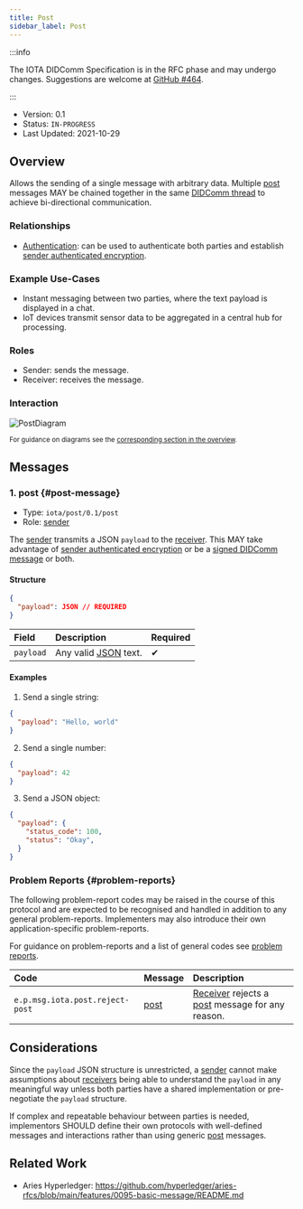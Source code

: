 ```yaml
---
title: Post
sidebar_label: Post
---
```


:::info

The IOTA DIDComm Specification is in the RFC phase and may undergo changes. Suggestions are welcome at [GitHub #464](https://github.com/iotaledger/identity.rs/discussions/464).

:::

- Version: 0.1
- Status: `IN-PROGRESS`
- Last Updated: 2021-10-29

## Overview

Allows the sending of a single message with arbitrary data. Multiple [post](#post-message) messages MAY be chained together in the same [DIDComm thread](https://identity.foundation/didcomm-messaging/spec/#threads) to achieve bi-directional communication.

### Relationships

- [Authentication](./authentication.mdx): can be used to authenticate both parties and establish [sender authenticated encryption](https://identity.foundation/didcomm-messaging/spec/#sender-authenticated-encryption).

### Example Use-Cases
- Instant messaging between two parties, where the text payload is displayed in a chat.
- IoT devices transmit sensor data to be aggregated in a central hub for processing.

### Roles
- Sender: sends the message.
- Receiver: receives the message.

### Interaction

![PostDiagram](/img/didcomm/post.drawio.svg)

<div style={{textAlign: 'center'}}>

<sub>For guidance on diagrams see the <a href="../../overview#diagrams">corresponding section in the overview</a>.</sub>

</div>


## Messages

### 1. post {#post-message}

- Type: `iota/post/0.1/post`
- Role: [sender](#roles)

The [sender](#roles) transmits a JSON `payload` to the [receiver](#roles). This MAY take advantage of [sender authenticated encryption](https://identity.foundation/didcomm-messaging/spec/#sender-authenticated-encryption) or be a [signed DIDComm message](https://identity.foundation/didcomm-messaging/spec/#didcomm-signed-message) or both.

#### Structure
```json
{
  "payload": JSON // REQUIRED
}
```

| Field | Description | Required |
| :--- | :--- | :--- |
| `payload` | Any valid [JSON](https://datatracker.ietf.org/doc/html/rfc7159) text. | ✔ |

#### Examples

1. Send a single string:

```json
{
  "payload": "Hello, world"
}
```

2. Send a single number:

```json
{
  "payload": 42
}
```

3. Send a JSON object:

```json
{
  "payload": {
    "status_code": 100,
    "status": "Okay",
  }
}
```

### Problem Reports {#problem-reports}

The following problem-report codes may be raised in the course of this protocol and are expected to be recognised and handled in addition to any general problem-reports. Implementers may also introduce their own application-specific problem-reports.

For guidance on problem-reports and a list of general codes see [problem reports](../resources/problem-reports.mdx).

| Code | Message | Description |
| :--- | :--- | :--- |
| `e.p.msg.iota.post.reject-post` | [post](#post-message) | [Receiver](#roles) rejects a [post](#post-message) message for any reason. |

## Considerations

Since the `payload` JSON structure is unrestricted, a [sender](#roles) cannot make assumptions about [receivers](#roles) being able to understand the `payload` in any meaningful way unless both parties have a shared implementation or pre-negotiate the `payload` structure.

If complex and repeatable behaviour between parties is needed, implementors SHOULD define their own protocols with well-defined messages and interactions rather than using generic [post](#post-message) messages.

## Related Work

- Aries Hyperledger: https://github.com/hyperledger/aries-rfcs/blob/main/features/0095-basic-message/README.md
